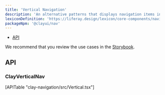 ```yaml
---
title: 'Vertical Navigation'
description: 'An alternative patterns that displays navigation items in a vertical menu.'
lexiconDefinition: 'https://liferay.design/lexicon/core-components/navigation/vertical-nav/'
packageNpm: '@clayui/nav'
---
```



<div class="nav-toc-absolute">
<div class="nav-toc">

-   [API](#api)

</div>
</div>

<VerticalNavigation />

We recommend that you review the use cases in the <a href="https://storybook.clayui.com/?path=/story/components-claynavigation--w-vertical">Storybook</a>.

## API

### ClayVerticalNav

<div>[APITable "clay-navigation/src/Vertical.tsx"]</div>
